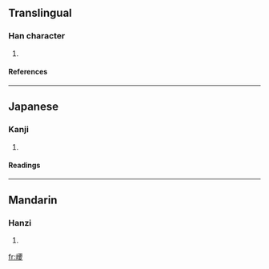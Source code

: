 ==Translingual==
===Han character===
{{Han char|rn=46|rad=山|as=19|sn=22|four=|canj=山一金水 (UMCE)}}
# {{defn|Han|sort=山19}}
====References====
{{Han ref|kx=0322.340|dkj=08636|dj=0623.060|hdz=10808.030|uh=5DCE|ud=24014}}
----
==Japanese==
===Kanji===
{{ja-kanji|grade=|rs=山19}}
# {{defn|Japanese}} 
====Readings====
{{ja-readings|on=[[どう]] (dō)|kun=}}
----
==Mandarin==
===Hanzi===
{{cmn-hanzi|pin=[[kūn]] (kun1), [[náo]] (nao2)|wg=k'un<sup>1</sup>, nao<sup>2</sup>}}
# {{defn|Mandarin}}

[[fr:巎]]
